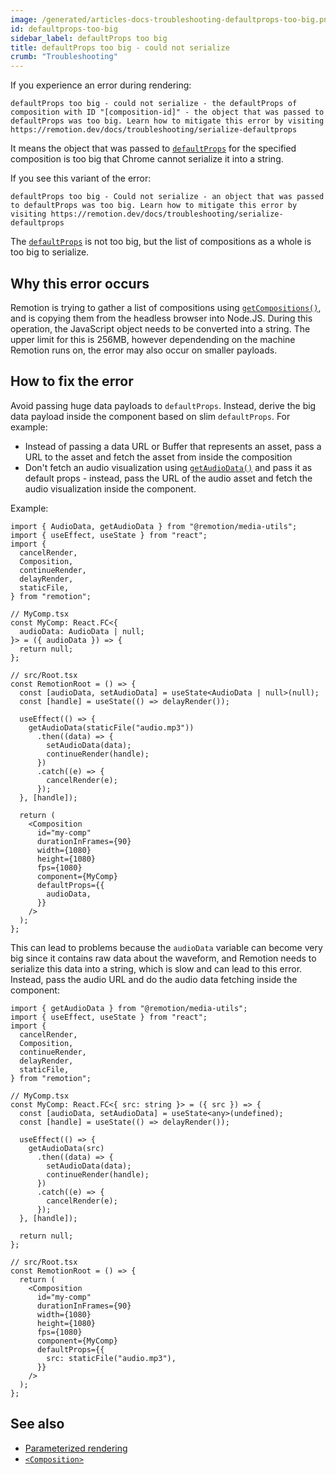 ```yaml
---
image: /generated/articles-docs-troubleshooting-defaultprops-too-big.png
id: defaultprops-too-big
sidebar_label: defaultProps too big
title: defaultProps too big - could not serialize
crumb: "Troubleshooting"
---
```


If you experience an error during rendering:

```
defaultProps too big - could not serialize - the defaultProps of composition with ID "[composition-id]" - the object that was passed to defaultProps was too big. Learn how to mitigate this error by visiting https://remotion.dev/docs/troubleshooting/serialize-defaultprops
```

It means the object that was passed to [`defaultProps`](/docs/composition#defaultprops) for the specified composition is too big that Chrome cannot serialize it into a string.

If you see this variant of the error:

```
defaultProps too big - Could not serialize - an object that was passed to defaultProps was too big. Learn how to mitigate this error by visiting https://remotion.dev/docs/troubleshooting/serialize-defaultprops
```

The [`defaultProps`](/docs/composition#defaultprops) is not too big, but the list of compositions as a whole is too big to serialize.

## Why this error occurs

Remotion is trying to gather a list of compositions using [`getCompositions()`](/docs/renderer/get-compositions), and is copying them from the headless browser into Node.JS. During this operation, the JavaScript object needs to be converted into a string. The upper limit for this is 256MB, however dependending on the machine Remotion runs on, the error may also occur on smaller payloads.

## How to fix the error

Avoid passing huge data payloads to `defaultProps`. Instead, derive the big data payload inside the component based on slim `defaultProps`. For example:

- Instead of passing a data URL or Buffer that represents an asset, pass a URL to the asset and fetch the asset from inside the composition
- Don't fetch an audio visualization using [`getAudioData()`](/docs/get-audio-data) and pass it as default props - instead, pass the URL of the audio asset and fetch the audio visualization inside the component.

Example:

```tsx twoslash title="❌ Avoid - big data chunk as defaultProps"
import { AudioData, getAudioData } from "@remotion/media-utils";
import { useEffect, useState } from "react";
import {
  cancelRender,
  Composition,
  continueRender,
  delayRender,
  staticFile,
} from "remotion";

// MyComp.tsx
const MyComp: React.FC<{
  audioData: AudioData | null;
}> = ({ audioData }) => {
  return null;
};

// src/Root.tsx
const RemotionRoot = () => {
  const [audioData, setAudioData] = useState<AudioData | null>(null);
  const [handle] = useState(() => delayRender());

  useEffect(() => {
    getAudioData(staticFile("audio.mp3"))
      .then((data) => {
        setAudioData(data);
        continueRender(handle);
      })
      .catch((e) => {
        cancelRender(e);
      });
  }, [handle]);

  return (
    <Composition
      id="my-comp"
      durationInFrames={90}
      width={1080}
      height={1080}
      fps={1080}
      component={MyComp}
      defaultProps={{
        audioData,
      }}
    />
  );
};
```

This can lead to problems because the `audioData` variable can become very big since it contains raw data about the waveform, and Remotion needs to serialize this data into a string, which is slow and can lead to this error. Instead, pass the audio URL and do the audio data fetching inside the component:

```tsx twoslash title="✅ Do - Fetch data inside composition"
import { getAudioData } from "@remotion/media-utils";
import { useEffect, useState } from "react";
import {
  cancelRender,
  Composition,
  continueRender,
  delayRender,
  staticFile,
} from "remotion";

// MyComp.tsx
const MyComp: React.FC<{ src: string }> = ({ src }) => {
  const [audioData, setAudioData] = useState<any>(undefined);
  const [handle] = useState(() => delayRender());

  useEffect(() => {
    getAudioData(src)
      .then((data) => {
        setAudioData(data);
        continueRender(handle);
      })
      .catch((e) => {
        cancelRender(e);
      });
  }, [handle]);

  return null;
};

// src/Root.tsx
const RemotionRoot = () => {
  return (
    <Composition
      id="my-comp"
      durationInFrames={90}
      width={1080}
      height={1080}
      fps={1080}
      component={MyComp}
      defaultProps={{
        src: staticFile("audio.mp3"),
      }}
    />
  );
};
```

## See also

- [Parameterized rendering](/docs/parameterized-rendering)
- [`<Composition>`](/docs/composition)
